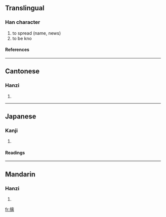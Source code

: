 ==Translingual==

===Han character===
{{Han char|rn=64|rad=手|as=11|sn=14|four=5002<sub>7</sub>|canj=手卜山月 (QYUB)}}
# to spread (name, news)
# to be kno

====References====
{{Han ref|kx=0450.010|dkj=12587|dj=0800.210|hdz=31935.110|uh=645B|ud=25691|bh=E1DB|bd=57819}}

----
==Cantonese==

===Hanzi===
{{yue-hanzi|jyut=|y=lei4}}
# {{defn|Cantonese}}

----
==Japanese==

===Kanji===
{{ja-kanji|grade=|rs=手11}}
# {{defn|Japanese}} 

====Readings====
{{ja-readings|on=[[ち]] (chi), [[り]] (ri)|kun=[[しく]] (shiku), [[のべる]] (noberu)}}

----
==Mandarin==

===Hanzi===
{{cmn-hanzi|pin=[[chī]] ([[chi1]])|wg=ch'ih<sup>1</sup>}}
# {{defn|Mandarin}}

[[fr:摛]]